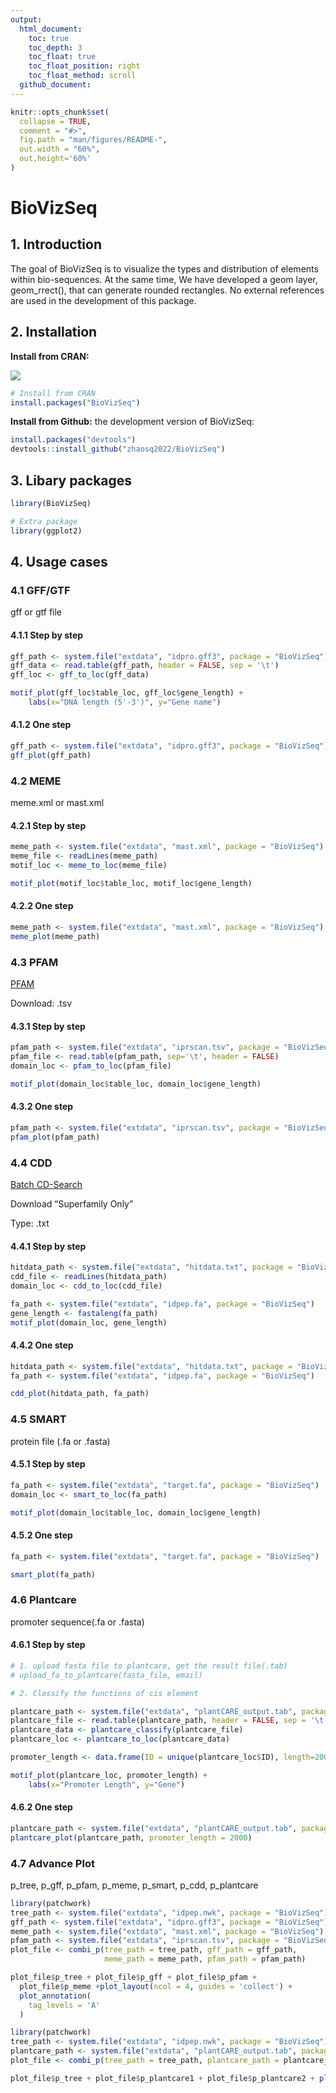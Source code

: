 ---
output: 
  html_document:
    toc: true
    toc_depth: 3
    toc_float: true
    toc_float_position: right
    toc_float_method: scroll
  github_document:
---

```{r, include = FALSE}
knitr::opts_chunk$set(
  collapse = TRUE,
  comment = "#>",
  fig.path = "man/figures/README-",
  out.width = "60%",
  out.height='60%'
)
```

# BioVizSeq

## 1. Introduction

The goal of BioVizSeq is to visualize the types and distribution of elements within bio-sequences. At the same time, We have developed a geom layer, geom_rrect(), that can generate rounded rectangles. No external references are used in the development of this package.

## 2. Installation
**Install from CRAN:**

[![](https://cranlogs.r-pkg.org/badges/grand-total/BioVizSeq?color=orange)](https://cran.r-project.org/package=BioVizSeq)
``` r
# Install from CRAN
install.packages("BioVizSeq")
```
**Install from Github:** 
the development version of BioVizSeq:

``` r
install.packages("devtools")
devtools::install_github("zhaosq2022/BioVizSeq")
```

## 3. Libary packages

```{r}
library(BioVizSeq)

# Extra package
library(ggplot2)
```

## 4. Usage cases

### 4.1 GFF/GTF

gff or gtf file

#### 4.1.1 Step by step

```{r gff_step, fig.width=8, fig.height=8}
gff_path <- system.file("extdata", "idpro.gff3", package = "BioVizSeq")
gff_data <- read.table(gff_path, header = FALSE, sep = '\t')
gff_loc <- gff_to_loc(gff_data)

motif_plot(gff_loc$table_loc, gff_loc$gene_length) +
    labs(x="DNA length (5'-3')", y="Gene name")
```

#### 4.1.2 One step

```{r gff_one, fig.width=8, fig.height=8}
gff_path <- system.file("extdata", "idpro.gff3", package = "BioVizSeq")
gff_plot(gff_path)
```

### 4.2 MEME

meme.xml or mast.xml

#### 4.2.1 Step by step

```{r meme_step, fig.width=8, fig.height=8}
meme_path <- system.file("extdata", "mast.xml", package = "BioVizSeq") 
meme_file <- readLines(meme_path)
motif_loc <- meme_to_loc(meme_file)

motif_plot(motif_loc$table_loc, motif_loc$gene_length)
```

#### 4.2.2 One step

```{r meme_one, fig.width=8, fig.height=8}
meme_path <- system.file("extdata", "mast.xml", package = "BioVizSeq")
meme_plot(meme_path)
```

### 4.3 PFAM

[PFAM](https://www.ebi.ac.uk/interpro/search/sequence/)

Download: .tsv

#### 4.3.1 Step by step

```{r pfam_step, fig.width=8, fig.height=8}
pfam_path <- system.file("extdata", "iprscan.tsv", package = "BioVizSeq")
pfam_file <- read.table(pfam_path, sep='\t', header = FALSE)
domain_loc <- pfam_to_loc(pfam_file)

motif_plot(domain_loc$table_loc, domain_loc$gene_length)
```

#### 4.3.2 One step

```{r pfam_one, fig.width=8, fig.height=8}
pfam_path <- system.file("extdata", "iprscan.tsv", package = "BioVizSeq")
pfam_plot(pfam_path)
```

### 4.4 CDD

[Batch CD-Search](https://www.ncbi.nlm.nih.gov/Structure/bwrpsb/bwrpsb.cgi)

Download “Superfamily Only” 

Type: .txt

#### 4.4.1 Step by step

```{r cdd_step, fig.width=8, fig.height=8}
hitdata_path <- system.file("extdata", "hitdata.txt", package = "BioVizSeq")
cdd_file <- readLines(hitdata_path)
domain_loc <- cdd_to_loc(cdd_file)

fa_path <- system.file("extdata", "idpep.fa", package = "BioVizSeq")
gene_length <- fastaleng(fa_path)
motif_plot(domain_loc, gene_length)
```

#### 4.4.2 One step

```{r cdd_one, fig.width=8, fig.height=8}
hitdata_path <- system.file("extdata", "hitdata.txt", package = "BioVizSeq")
fa_path <- system.file("extdata", "idpep.fa", package = "BioVizSeq")

cdd_plot(hitdata_path, fa_path)
```

### 4.5 SMART

protein file (.fa or .fasta)

#### 4.5.1 Step by step

```{r smart_step, fig.width=4, fig.height=4}
fa_path <- system.file("extdata", "target.fa", package = "BioVizSeq")
domain_loc <- smart_to_loc(fa_path)

motif_plot(domain_loc$table_loc, domain_loc$gene_length)
```

#### 4.5.2 One step

```{r smart_one, fig.width=4, fig.height=4}
fa_path <- system.file("extdata", "target.fa", package = "BioVizSeq")

smart_plot(fa_path)
```


### 4.6 Plantcare

promoter sequence(.fa or .fasta)

#### 4.6.1 Step by step


```{r plantcare_step, fig.width=8, fig.height=8}
# 1. upload fasta file to plantcare, get the result file(.tab)
# upload_fa_to_plantcare(fasta_file, email)

# 2. Classify the functions of cis element

plantcare_path <- system.file("extdata", "plantCARE_output.tab", package = "BioVizSeq") 
plantcare_file <- read.table(plantcare_path, header = FALSE, sep = '\t', quote="")
plantcare_data <- plantcare_classify(plantcare_file)
plantcare_loc <- plantcare_to_loc(plantcare_data)

promoter_length <- data.frame(ID = unique(plantcare_loc$ID), length=2000)

motif_plot(plantcare_loc, promoter_length) +
    labs(x="Promoter Length", y="Gene")

```

#### 4.6.2 One step

```{r plantcare_one, fig.width=8, fig.height=8}
plantcare_path <- system.file("extdata", "plantCARE_output.tab", package = "BioVizSeq") 
plantcare_plot(plantcare_path, promoter_length = 2000)
```


### 4.7 Advance Plot
p_tree, p_gff, p_pfam, p_meme, p_smart, p_cdd, p_plantcare

```{r adv_plot, fig.width=10, fig.height=10}
library(patchwork)
tree_path <- system.file("extdata", "idpep.nwk", package = "BioVizSeq")
gff_path <- system.file("extdata", "idpro.gff3", package = "BioVizSeq")
meme_path <- system.file("extdata", "mast.xml", package = "BioVizSeq")
pfam_path <- system.file("extdata", "iprscan.tsv", package = "BioVizSeq")
plot_file <- combi_p(tree_path = tree_path, gff_path = gff_path,
                     meme_path = meme_path, pfam_path = pfam_path)

plot_file$p_tree + plot_file$p_gff + plot_file$p_pfam +
  plot_file$p_meme +plot_layout(ncol = 4, guides = 'collect') +
  plot_annotation(
    tag_levels = 'A'
  )
```

```{r adv_plantcare, fig.width=12, fig.height=10}
library(patchwork)
tree_path <- system.file("extdata", "idpep.nwk", package = "BioVizSeq")
plantcare_path <- system.file("extdata", "plantCARE_output.tab", package = "BioVizSeq") 
plot_file <- combi_p(tree_path = tree_path, plantcare_path = plantcare_path, promoter_length = 2000)

plot_file$p_tree + plot_file$p_plantcare1 + plot_file$p_plantcare2 + plot_layout(ncol = 3, guides = 'collect', widths = c(1, 3, 1)) + plot_annotation( tag_levels = 'A' )
```
